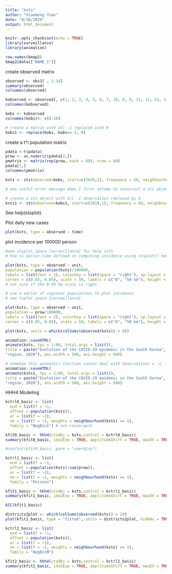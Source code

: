 ```yaml
---
title: "ksts"
author: "Xiaomeng Yuan"
date: "8/26/2020"
output: html_document
---
```


```r
knitr::opts_chunk$set(echo = TRUE)
library(surveillance)
library(animation)
```

```r
row.names(kmap2)
kmap2@data[["NAME_1"]]
```
create observed matrix
```r
observed <- obs1[ , 2:18]
summary(observed)
colnames(observed)

kobserved <- observed[, c(1, 2, 3, 4, 5, 6, 7, 10, 8, 9, 11, 12, 13, 14, 15, 16, 17)]
colnames(kobserved)

kobs <- kobserved
colnames(kobs)<- c(0:16)

# create a matrix with all -1 replaced with 0
kobs1 <- replace(kobs, kobs==-1, 0)
```



create a t*i population matrix
```r
pdata <-t(pdata)
prow <- as.numeric(pdata[2,])
pmatrix <- matrix(rep(prow, each = 60), nrow = 60)
pdata[1,]
colnames(pmatrix)
```


```r
ksts <- sts(observed=kobs, start=c(2020,1), frequency = 60, neighbourhood=korder, map=kmap2, population=pmatrix)

# one useful error message when I first attemp to construct a sts object: Error in validObject(.Object) : invalid class “sts” object: 1: 'map' is incomplete; ensure that all(colnames(observed) %in% row.names(map)) invalid class “sts” object: 2: 'colnames(neighbourhood)' differ from 'colnames(observed)'

# create a sts object with all -1 observation replaced by 0
ksts1 <- sts(observed=kobs1, start=c(2020,1), frequency = 60, neighbourhood=korder, map=kmap2, population=pmatrix)
```

See help(stsplot).

Plot daily new cases 
```r
plot(ksts, type = observed ~ time)
```

plot incidence per 100000 person
```r
#see stsplot_space {surveillance} for help info
# how is person-time defined in computing incidence using stsplot() here?

plot(ksts, type = observed ~ unit,
population = population(ksts)/100000, 
labels = list(font = 2), colorkey = list(space = "right"), sp.layout = layout.scalebar(ksts@map,
corner = c(0.05, 0.05), scale = 50, labels = c("0", "50 km"), height = 0.03))
# not sure if the 0-50 km scale is right
```

```r
# use a vector of regional populations to plot incidence
# see tsplot_space {surveillance}

plot(ksts, type = observed ~ unit,
population = prow/100000, 
labels = list(font = 2), colorkey = list(space = "right"), sp.layout = layout.scalebar(ksts@map,
corner = c(0.05, 0.05), scale = 50, labels = c("0", "50 km"), height = 0.03))
```

```r
plot(ksts, units = which(colSums(observed(ksts)) > 0))
```

```r
animation::saveHTML(
animate(ksts, tps = 1:60, total.args = list()),
title = paste("Evolution of the COVID-19 epidemic in the South Korea",
"region, 2020"), ani.width = 500, ani.height = 600)

# somehow this animate() function cannot deal with observations = -1, it worked after I replaced all -1 to 0 in the obervation matrix. 
animation::saveHTML(
animate(ksts1, tps = 1:60, total.args = list()),
title = paste("Evolution of the COVID-19 epidemic in the South Korea",
"region, 2020"), ani.width = 500, ani.height = 600)
```

HHH4 Modeling
```r
kctrl0_basic <- list(
  end = list(f = ~1, 
  offset = population(ksts)), 
  ar = list(f = ~1),
  ne = list(f = ~1, weights = neighbourhood(ksts) == 1),
  family = "NegBin1") # non-convergent

kfit0_basic <- hhh4(stsObj = ksts,control = kctrl0_basic)
summary(kfit0_basic, idx2Exp = TRUE, amplitudeShift = TRUE, maxEV = TRUE)

#confint(kfit0_basic, parm = "overdisp")
```

```r
kctrl1_basic <- list(
  end = list(f = ~1, 
  offset = population(ksts)/sum(prow)), 
  ar = list(f = ~1),
  ne = list(f = ~1, weights = neighbourhood(ksts) == 1),
  family = "Poisson")

kfit1_basic <- hhh4(stsObj = ksts,control = kctrl1_basic)
summary(kfit1_basic, idx2Exp = TRUE, amplitudeShift = TRUE, maxEV = TRUE)

AIC(kfit1_basic)
```

```r
districts2plot <- which(colSums(observed(ksts)) > 20)
plot(kfit1_basic, type = "fitted", units = districts2plot, hide0s = TRUE)

```

```r
kctrl2_basic <- list(
  end = list(f = ~1, 
  offset = population(ksts)), 
  ar = list(f = ~1),
  ne = list(f = ~1, weights = neighbourhood(ksts) == 1),
  family = "NegBinM")

kfit2_basic <- hhh4(stsObj = ksts,control = kctrl2_basic)
summary(kfit2_basic, idx2Exp = TRUE, amplitudeShift = TRUE, maxEV = TRUE)
```

